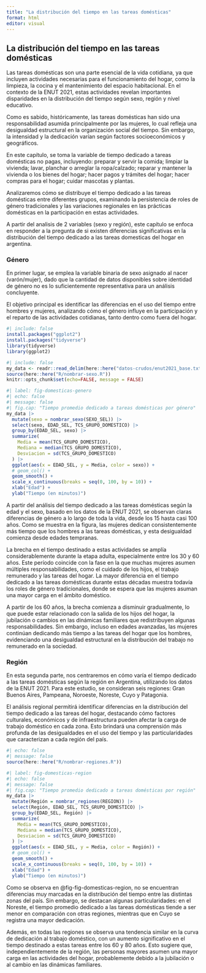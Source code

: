 ```yaml
---
title: "La distribución del tiempo en las tareas domésticas"
format: html
editor: visual
---
```


## La distribución del tiempo en las tareas domésticas

Las tareas domésticas son una parte esencial de la vida cotidiana, ya que incluyen actividades necesarias para el funcionamiento del hogar, como la limpieza, la cocina y el mantenimiento del espacio habitacional. En el contexto de la ENUT 2021, estas actividades revelan importantes disparidades en la distribución del tiempo según sexo, región y nivel educativo.

Como es sabido, históricamente, las tareas domésticas han sido una responsabilidad asumida principalmente por las mujeres, lo cual refleja una desigualdad estructural en la organización social del tiempo. Sin embargo, la intensidad y la dedicación varían según factores socioeconómicos y geográficos.

En este capítulo, se toma la variable de tiempo dedicado a tareas domésticas no pagas, incluyendo: preparar y servir la comida; limpiar la vivienda; lavar, planchar o arreglar la ropa/calzado; reparar y mantener la vivienda o los bienes del hogar; hacer pagos y trámites del hogar; hacer compras para el hogar; cuidar mascotas y plantas.

Analizaremos cómo se distribuye el tiempo dedicado a las tareas domésticas entre diferentes grupos, examinando la persistencia de roles de género tradicionales y las variaciones regionales en las prácticas domésticas en la participación en estas actividades.

A partir del analisis de 2 variables (sexo y región), este capítulo se enfoca en responder a la pregunta de si existen diferencias significativas en la distribución del tiempo dedicado a las tareas domesticas del hogar en argentina.

### Género

En primer lugar, se emplea la variable binaria de sexo asignado al nacer (varón/mujer), dado que la cantidad de datos disponibles sobre identidad de género no es lo suficientemente representativa para un análisis concluyente.

El objetivo principal es identificar las diferencias en el uso del tiempo entre hombres y mujeres, analizando cómo el género influye en la participación y el reparto de las actividades cotidianas, tanto dentro como fuera del hogar.

```r
#| include: false
install.packages("ggplot2")
install.packages("tidyverse")
library(tidyverse)
library(ggplot2)
```

```r
#| include: false
my_data <- readr::read_delim(here::here("datos-crudos/enut2021_base.txt"), delim = "|")
source(here::here("R/nombrar-sexo.R"))
knitr::opts_chunk$set(echo=FALSE, message = FALSE)
```

```r
#| label: fig-domesticas-genero
#| echo: false
#| message: false
#| fig.cap: "Tiempo promedio dedicado a tareas domésticas por género"
my_data |>
  mutate(sexo = nombrar_sexo(SEXO_SEL)) |>
  select(sexo, EDAD_SEL, TCS_GRUPO_DOMESTICO) |>
  group_by(EDAD_SEL, sexo) |>
  summarize(
    Media = mean(TCS_GRUPO_DOMESTICO),
    Mediana = median(TCS_GRUPO_DOMESTICO),
    Desviacion = sd(TCS_GRUPO_DOMESTICO)
  ) |> 
  ggplot(aes(x = EDAD_SEL, y = Media, color = sexo)) +
  # geom_col() +
  geom_smooth() +
  scale_x_continuous(breaks = seq(0, 100, by = 10)) +
  xlab("Edad") +
  ylab("Tiempo (en minutos)")

```

A partir del análisis del tiempo dedicado a las tareas domésticas según la edad y el sexo, basado en los datos de la ENUT 2021, se observan claras diferencias de género a lo largo de toda la vida, desde los 15 hasta casi 100 años. Como se muestra en la figura, las mujeres dedican consistentemente más tiempo que los hombres a las tareas domésticas, y esta desigualdad comienza desde edades tempranas.

La brecha en el tiempo destinado a estas actividades se amplía considerablemente durante la etapa adulta, especialmente entre los 30 y 60 años. Este período coincide con la fase en la que muchas mujeres asumen múltiples responsabilidades, como el cuidado de los hijos, el trabajo remunerado y las tareas del hogar. La mayor diferencia en el tiempo dedicado a las tareas domésticas durante estas décadas muestra todavía los roles de género tradicionales, donde se espera que las mujeres asuman una mayor carga en el ámbito doméstico.

A partir de los 60 años, la brecha comienza a disminuir gradualmente, lo que puede estar relacionado con la salida de los hijos del hogar, la jubilación o cambios en las dinámicas familiares que redistribuyen algunas responsabilidades. Sin embargo, incluso en edades avanzadas, las mujeres continúan dedicando más tiempo a las tareas del hogar que los hombres, evidenciando una desigualdad estructural en la distribución del trabajo no remunerado en la sociedad.

### Región

En esta segunda parte, nos centraremos en cómo varía el tiempo dedicado a las tareas domésticas según la región en Argentina, utilizando los datos de la ENUT 2021. Para este estudio, se consideran seis regiones: Gran Buenos Aires, Pampeana, Noroeste, Noreste, Cuyo y Patagonia.

El análisis regional permitirá identificar diferencias en la distribución del tiempo dedicado a las tareas del hogar, destacando cómo factores culturales, económicos y de infraestructura pueden afectar la carga de trabajo doméstico en cada zona. Esto brindará una comprensión más profunda de las desigualdades en el uso del tiempo y las particularidades que caracterizan a cada región del país.

```r
#| echo: false
#| message: false
source(here::here("R/nombrar-regiones.R"))
```

```r
#| label: fig-domesticas-region
#| echo: false
#| message: false
#| fig.cap: "Tiempo promedio dedicado a tareas domésticas por región"
my_data |>
  mutate(Región = nombrar_regiones(REGION)) |>
  select(Región, EDAD_SEL, TCS_GRUPO_DOMESTICO) |>
  group_by(EDAD_SEL, Región) |>
  summarize(
    Media = mean(TCS_GRUPO_DOMESTICO),
    Mediana = median(TCS_GRUPO_DOMESTICO),
    Desviacion = sd(TCS_GRUPO_DOMESTICO)
  ) |> 
  ggplot(aes(x = EDAD_SEL, y = Media, color = Región)) +
  # geom_col() +
  geom_smooth() +
  scale_x_continuous(breaks = seq(0, 100, by = 10)) +
  xlab("Edad") +
  ylab("Tiempo (en minutos)")
```

Como se observa en @fig-fig-domesticas-region, no se encuentran diferencias muy marcadas en la distribución del tiempo entre las distintas zonas del país. Sin embargo, se destacan algunas particularidades: en el Noreste, el tiempo promedio dedicado a las tareas domésticas tiende a ser menor en comparación con otras regiones, mientras que en Cuyo se registra una mayor dedicación.

Además, en todas las regiones se observa una tendencia similar en la curva de dedicación al trabajo doméstico, con un aumento significativo en el tiempo destinado a estas tareas entre los 60 y 80 años. Esto sugiere que, independientemente de la región, las personas mayores asumen una mayor carga en las actividades del hogar, probablemente debido a la jubilación o al cambio en las dinámicas familiares.
